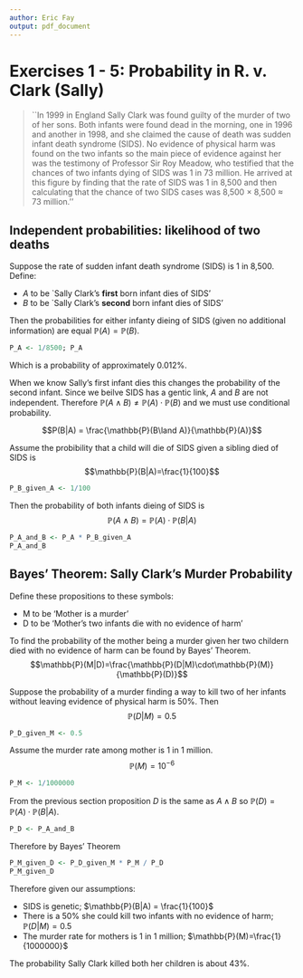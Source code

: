 ```yaml
---
author: Eric Fay
output: pdf_document
---
```

# Exercises 1 - 5: Probability in R. v. Clark (Sally)

> ``In 1999 in England Sally Clark was found guilty of the murder of two of her sons. Both infants were found dead in the morning, one in 1996 and another in 1998, and she claimed the cause of death was sudden infant death syndrome (SIDS). No evidence of physical harm was found on the two infants so the main piece of evidence against her was the testimony of Professor Sir Roy Meadow, who testified that the chances of two infants dying of SIDS was 1 in 73 million. He arrived at this figure by finding that the rate of SIDS was 1 in 8,500 and then calculating that the chance of two SIDS cases was 8,500 × 8,500 $\approx$ 73 million.''

## Independent probabilities: likelihood of two deaths
Suppose the rate of sudden infant death syndrome (SIDS) is 1 in 8,500.
Define:

+ $A$ to be `Sally Clark's **first** born infant dies of SIDS'
+ $B$ to be `Sally Clark's **second** born infant dies of SIDS'

Then the probabilities for either infanty dieing of SIDS (given no additional information) are equal
$\mathbb{P}(A) = \mathbb{P}(B)$.
```r
P_A <- 1/8500; P_A
```
Which is a probability of approximately 0.012%.

When we know Sally's first infant dies this changes the probability of the second infant. Since we beilve SIDS has a gentic link, $A$ and $B$ are not independent. Therefore  $\mathbb{P}(A \land B) \neq \mathbb{P}(A)\cdot\mathbb{P}(B)$
and we must use conditional probability.

$$P(B|A) = \frac{\mathbb{P}(B\land A)}{\mathbb{P}(A)}$$

Assume the probibility that a child will die of SIDS given a sibling died of SIDS is $$\mathbb{P}(B|A)=\frac{1}{100}$$
```r
P_B_given_A <- 1/100
```
Then the probability of both infants dieing of SIDS is
$$\mathbb{P}(A\land B) = \mathbb{P}(A)\cdot\mathbb{P}(B|A)$$
```r
P_A_and_B <- P_A * P_B_given_A
P_A_and_B 
```

## Bayes' Theorem: Sally Clark's Murder Probability
Define these propositions to these symbols:

+ M to be 'Mother is a murder'
+ D to be 'Mother's two infants die with no evidence of harm'

To find the probability of the mother being a murder given her two childern died with no evidence of harm can be found by Bayes' Theorem.
$$\mathbb{P}(M|D)=\frac{\mathbb{P}(D|M)\cdot\mathbb{P}(M)}{\mathbb{P}(D)}$$

Suppose the probability of a murder finding a way to kill two of her infants without leaving evidence of physical harm is 50%. 
Then $$\mathbb{P}(D|M)=0.5$$
```r
P_D_given_M <- 0.5
```
Assume the murder rate among mother is 1 in 1 million.
$$\mathbb{P}(M)=10^{-6}$$
```r
P_M <- 1/1000000
```

From the previous section proposition $D$ is the same as $A\land B$ so $\mathbb{P}(D) = \mathbb{P}(A)\cdot\mathbb{P}(B|A)$.
```r
P_D <- P_A_and_B
```

Therefore by Bayes' Theorem
```r
P_M_given_D <- P_D_given_M * P_M / P_D
P_M_given_D
```
Therefore given our assumptions:

+ SIDS is genetic; $\mathbb{P}(B|A) = \frac{1}{100}$
+ There is a 50% she could kill two infants with no evidence of harm;
$\mathbb{P}(D|M)=0.5$
+ The murder rate for mothers is 1 in 1 million;
$\mathbb{P}(M)=\frac{1}{1000000}$

The probability Sally Clark killed both her children is about 43%.
